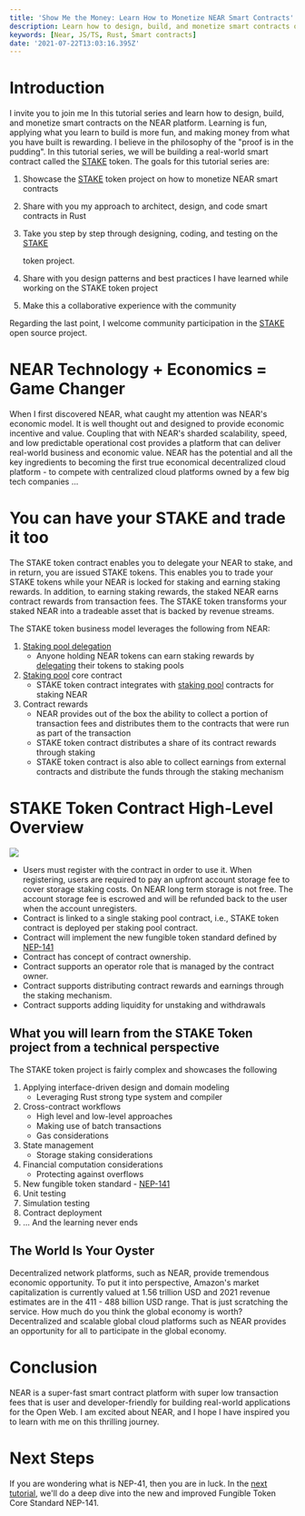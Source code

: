 ```yaml
---
title: 'Show Me the Money: Learn How to Monetize NEAR Smart Contracts'
description: Learn how to design, build, and monetize smart contracts on the NEAR blockchain
keywords: [Near, JS/TS, Rust, Smart contracts]
date: '2021-07-22T13:03:16.395Z'
---
```


# Introduction

I invite you to join me In this tutorial series and learn how to design, build, and monetize smart contracts on the NEAR platform. Learning is fun, applying what you learn to build is more fun, and making money from what you have built is rewarding. I believe in the philosophy of the "proof is in the pudding". In this tutorial series, we will be building a real-world smart contract called the [STAKE](https://github.com/oysterpack/oysterpack-near-stake-token) token. The goals for this tutorial series are:

1.  Showcase the [STAKE](https://github.com/oysterpack/oysterpack-near-stake-token) token project on how to monetize NEAR smart contracts

2.  Share with you my approach to architect, design, and code smart contracts in Rust

3.  Take you step by step through designing, coding, and testing on the [STAKE](https://github.com/oysterpack/oysterpack-near-stake-token)

    token project.

4.  Share with you design patterns and best practices I have learned while working on the STAKE token project

5.  Make this a collaborative experience with the community

Regarding the last point, I welcome community participation in the [STAKE](https://github.com/oysterpack/oysterpack-near-stake-token) open source project.

# NEAR Technology + Economics = Game Changer

When I first discovered NEAR, what caught my attention was NEAR's economic model. It is well thought out and designed to provide economic incentive and value. Coupling that with NEAR's sharded scalability, speed, and low predictable operational cost provides a platform that can deliver real-world business and economic value. NEAR has the potential and all the key ingredients to becoming the first true economical decentralized cloud platform - to compete with centralized cloud platforms owned by a few big tech companies ...

# You can have your STAKE and trade it too

The STAKE token contract enables you to delegate your NEAR to stake, and in return, you are issued STAKE tokens. This enables you to trade your STAKE tokens while your NEAR is locked for staking and earning staking rewards. In addition, to earning staking rewards, the staked NEAR earns contract rewards from transaction fees. The STAKE token transforms your staked NEAR into a tradeable asset that is backed by revenue streams.

The STAKE token business model leverages the following from NEAR:

1.  [Staking pool delegation](https://docs.near.org/docs/validator/delegation#staking-pool-delegation)
    - Anyone holding NEAR tokens can earn staking rewards by [delegating](https://docs.near.org/docs/validator/staking-overview#for-delegators) their tokens to staking pools
2.  [Staking pool](https://github.com/near/core-contracts/tree/master/staking-pool) core contract
    - STAKE token contract integrates with [staking pool](https://github.com/near/core-contracts/tree/master/staking-pool) contracts for staking NEAR
3.  Contract rewards
    - NEAR provides out of the box the ability to collect a portion of transaction fees and distributes them to the contracts that were run as part of the transaction
    - STAKE token contract distributes a share of its contract rewards through staking
    - STAKE token contract is also able to collect earnings from external contracts and distribute the funds through the staking mechanism

# STAKE Token Contract High-Level Overview

![](./assets/near-stake-monetize-near-smart-contracts-image-1.png)

- Users must register with the contract in order to use it. When registering, users are required to pay an upfront account storage fee to cover storage staking costs. On NEAR long term storage is not free. The account storage fee is escrowed and will be refunded back to the user when the account unregisters.
- Contract is linked to a single staking pool contract, i.e., STAKE token contract is deployed per staking pool contract.
- Contract will implement the new fungible token standard defined by [NEP-141](https://github.com/near/NEPs/discussions/146)
- Contract has concept of contract ownership.
- Contract supports an operator role that is managed by the contract owner.
- Contract supports distributing contract rewards and earnings through the staking mechanism.
- Contract supports adding liquidity for unstaking and withdrawals

## What you will learn from the STAKE Token project from a technical perspective

The STAKE token project is fairly complex and showcases the following

1.  Applying interface-driven design and domain modeling
    - Leveraging Rust strong type system and compiler
2.  Cross-contract workflows
    - High level and low-level approaches
    - Making use of batch transactions
    - Gas considerations
3.  State management
    - Storage staking considerations
4.  Financial computation considerations
    - Protecting against overflows
5.  New fungible token standard - [NEP-141](https://github.com/near/NEPs/discussions/146)
6.  Unit testing
7.  Simulation testing
8.  Contract deployment
9.  ... And the learning never ends

## The World Is Your Oyster

Decentralized network platforms, such as NEAR, provide tremendous economic opportunity. To put it into perspective, Amazon's market capitalization is currently valued at 1.56 trillion USD and 2021 revenue estimates are in the 411 - 488 billion USD range. That is just scratching the service. How much do you think the global economy is worth? Decentralized and scalable global cloud platforms such as NEAR provides an opportunity for all to participate in the global economy.

# Conclusion

NEAR is a super-fast smart contract platform with super low transaction fees that is user and developer-friendly for building real-world applications for the Open Web. I am excited about NEAR, and I hope I have inspired you to learn with me on this thrilling journey.

# Next Steps

If you are wondering what is NEP-41, then you are in luck. In the [next tutorial](https://learn.figment.io/tutorials/stake-fungible-token), we'll do a deep dive into the new and improved Fungible Token Core Standard NEP-141.
